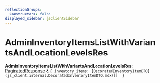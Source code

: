 ```yaml
---
reflectionGroups:
  Constructors: false
displayed_sidebar: jsClientSidebar
---
```



# AdminInventoryItemsListWithVariantsAndLocationLevelsRes

 **AdminInventoryItemsListWithVariantsAndLocationLevelsRes**: [PaginatedResponse](../interfaces/js_client.internal.PaginatedResponse.mdx) & ``{ inventory_items: [DecoratedInventoryItemDTO](js_client.internal.DecoratedInventoryItemDTO.mdx)[]  }``

